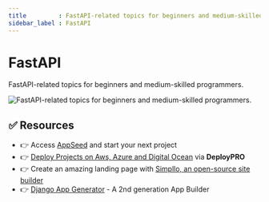 ```yaml
---
title         : FastAPI-related topics for beginners and medium-skilled programmers
sidebar_label : FastAPI
---
```


# FastAPI


<SubHeading>FastAPI-related topics for beginners and medium-skilled programmers.</SubHeading>

![FastAPI-related topics for beginners and medium-skilled programmers.](https://github-production-user-asset-6210df.s3.amazonaws.com/51070104/268560126-0274f12d-ba96-43cc-9e0d-a9eaf791e7c0.png) 

<DocCardList />

## ✅ Resources 

- 👉 Access [AppSeed](https://appseed.us/) and start your next project
- 👉 [Deploy Projects on Aws, Azure and Digital Ocean](https://www.docs.deploypro.dev/) via **DeployPRO**
- 👉 Create an amazing landing page with [Simpllo, an open-source site builder](https://www.simpllo.com/)
- 👉 [Django App Generator](https://app-generator.dev/django/) - A 2nd generation App Builder